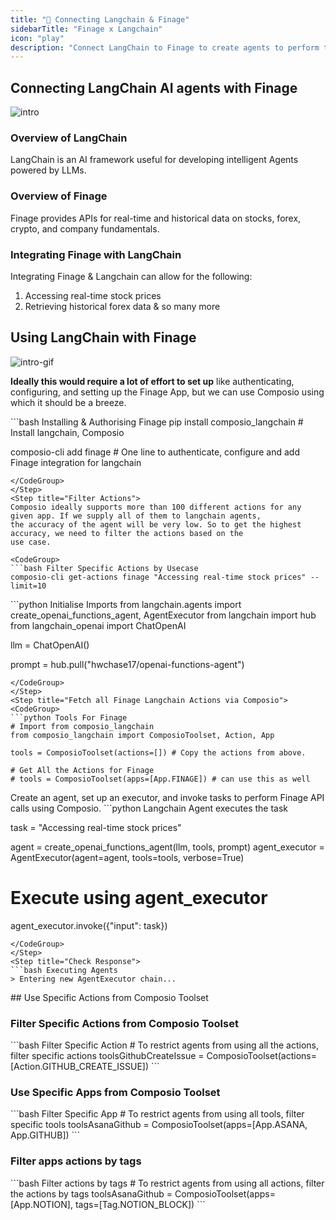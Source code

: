 ```yaml
---
title: "🚀 Connecting Langchain & Finage"
sidebarTitle: "Finage x Langchain"
icon: "play"
description: "Connect LangChain to Finage to create agents to perform tasks using natural language"
---
```


## Connecting LangChain AI agents with Finage
![intro](/media/intro.jpg)

### Overview of LangChain

LangChain is an AI framework useful for developing intelligent Agents powered by LLMs.

### Overview of Finage

Finage provides APIs for real-time and historical data on stocks, forex, crypto, and company fundamentals.

### Integrating Finage with LangChain

Integrating Finage & Langchain can allow for the following:

1. Accessing real-time stock prices
2. Retrieving historical forex data
& so many more

## Using LangChain with Finage
![intro-gif](/media/intro.gif)
<Steps>
<Step title="Setting Up the Environment">

**Ideally this would require a lot of effort to set up** like authenticating, configuring, and setting up the Finage App, but we can use Composio using which it should be a breeze.

<CodeGroup>
```bash Installing & Authorising Finage
pip install composio_langchain # Install langchain, Composio 

composio-cli add finage # One line to authenticate, configure and add Finage integration for langchain
```
</CodeGroup>
</Step>
<Step title="Filter Actions">
Composio ideally supports more than 100 different actions for any given app. If we supply all of them to langchain agents, 
the accuracy of the agent will be very low. So to get the highest accuracy, we need to filter the actions based on the 
use case.

<CodeGroup>
```bash Filter Specific Actions by Usecase
composio-cli get-actions finage "Accessing real-time stock prices" --limit=10
```
</CodeGroup>

</Step>
<Step title="Import Base Packages">

<CodeGroup>
```python Initialise Imports
from langchain.agents import create_openai_functions_agent, AgentExecutor
from langchain import hub
from langchain_openai import ChatOpenAI


llm = ChatOpenAI()

prompt = hub.pull("hwchase17/openai-functions-agent")
```
</CodeGroup>
</Step>
<Step title="Fetch all Finage Langchain Actions via Composio">
<CodeGroup>
```python Tools For Finage
# Import from composio_langchain
from composio_langchain import ComposioToolset, Action, App

tools = ComposioToolset(actions=[]) # Copy the actions from above. 

# Get All the Actions for Finage
# tools = ComposioToolset(apps=[App.FINAGE]) # can use this as well
```
</CodeGroup>
</Step>
<Step title="Execute the Agent">
Create an agent, set up an executor, and invoke tasks to perform Finage API calls using Composio. 
<CodeGroup>
```python Langchain Agent executes the task

task = "Accessing real-time stock prices"

agent = create_openai_functions_agent(llm, tools, prompt)
agent_executor = AgentExecutor(agent=agent, tools=tools, verbose=True)

# Execute using agent_executor
agent_executor.invoke({"input": task})
```
</CodeGroup>
</Step>
<Step title="Check Response">
```bash Executing Agents
> Entering new AgentExecutor chain...
```
</Step>
</Steps>
## Use Specific Actions from Composio Toolset

### Filter Specific Actions from Composio Toolset

<CodeGroup>
```bash Filter Specific Action
# To restrict agents from using all the actions, filter specific actions
toolsGithubCreateIssue = ComposioToolset(actions=[Action.GITHUB_CREATE_ISSUE])
```
</CodeGroup>

### Use Specific Apps from Composio Toolset
<CodeGroup>
```bash Filter Specific App
# To restrict agents from using all tools, filter specific tools
toolsAsanaGithub = ComposioToolset(apps=[App.ASANA, App.GITHUB])
```
</CodeGroup>

### Filter apps actions by tags 
<CodeGroup>
```bash Filter actions by tags
# To restrict agents from using all actions, filter the actions by tags
toolsAsanaGithub = ComposioToolset(apps=[App.NOTION], tags=[Tag.NOTION_BLOCK])
```
</CodeGroup>

